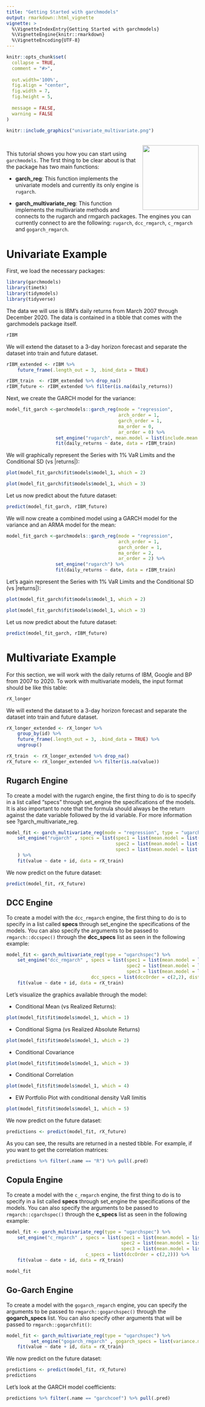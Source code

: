 ```yaml
---
title: "Getting Started with garchmodels"
output: rmarkdown::html_vignette
vignette: >
  %\VignetteIndexEntry{Getting Started with garchmodels}
  %\VignetteEngine{knitr::rmarkdown}
  %\VignetteEncoding{UTF-8}
---
```


```r
knitr::opts_chunk$set(
  collapse = TRUE,
  comment = "#>",
  
  out.width='100%',
  fig.align = "center",
  fig.width = 7,
  fig.height = 5,
  
  message = FALSE,
  warning = FALSE
)
```


```r
knitr::include_graphics("univariate_multivariate.png")
```
<br>
<img src="logo-garchmodels.png" width="147" height="170" align="right" />

This tutorial shows you how you can start using `garchmodels`. The first thing to be clear about is that the package has two main functions:

- __garch_reg__: This function implements the univariate models and currently its only engine is `rugarch`.

- __garch_multivariate_reg__: This function implements the multivariate methods and connects to the rugarch and rmgarch packages. The engines you can currently connect to are the following: `rugarch`, `dcc_rmgarch`, `c_rmgarch` and `gogarch_rmgarch`.

# Univariate Example

First, we load the necessary packages:

```r
library(garchmodels)
library(timetk)
library(tidymodels)
library(tidyverse)
```

The data we will use is IBM's daily returns from March 2007 through December 2020. The data is contained in a tibble that comes with the garchmodels package itself.

```r
rIBM
```

We will extend the dataset to a 3-day horizon forecast and separate the dataset into train and future dataset.

```r
rIBM_extended <- rIBM %>%
    future_frame(.length_out = 3, .bind_data = TRUE) 

rIBM_train  <- rIBM_extended %>% drop_na()
rIBM_future <- rIBM_extended %>% filter(is.na(daily_returns))
```

Next, we create the GARCH model for the variance:

```r
model_fit_garch <-garchmodels::garch_reg(mode = "regression",
                                         arch_order = 1,
                                         garch_order = 1,
                                         ma_order = 0,
                                         ar_order = 0) %>%
                  set_engine("rugarch", mean.model = list(include.mean = FALSE)) %>%
                  fit(daily_returns ~ date, data = rIBM_train)
```

We will graphically represent the Series with 1% VaR Limits and the Conditional SD (vs |returns|):

```r
plot(model_fit_garch$fit$models$model_1, which = 2)
```

```r
plot(model_fit_garch$fit$models$model_1, which = 3)
```

Let us now predict about the future dataset:

```r
predict(model_fit_garch, rIBM_future)
```


We will now create a combined model using a GARCH model for the variance and an ARMA model for the mean:

```r
model_fit_garch <-garchmodels::garch_reg(mode = "regression",
                                         arch_order = 1,
                                         garch_order = 1,
                                         ma_order = 2,
                                         ar_order = 2) %>%
                  set_engine("rugarch") %>%
                  fit(daily_returns ~ date, data = rIBM_train)

```

Let's again represent the Series with 1% VaR Limits and the Conditional SD (vs |returns|):

```r
plot(model_fit_garch$fit$models$model_1, which = 2)
```

```r
plot(model_fit_garch$fit$models$model_1, which = 3)
```

Let us now predict about the future dataset:

```r
predict(model_fit_garch, rIBM_future)
```

# Multivariate Example

For this section, we will work with the daily returns of IBM, Google and BP from 2007 to 2020. To work with multivariate models, the input format should be like this table:

```r
rX_longer
```

We will extend the dataset to a 3-day horizon forecast and separate the dataset into train and future dataset.

```r
rX_longer_extended <- rX_longer %>%
    group_by(id) %>%
    future_frame(.length_out = 3, .bind_data = TRUE) %>%
    ungroup()

rX_train  <- rX_longer_extended %>% drop_na()
rX_future <- rX_longer_extended %>% filter(is.na(value))
```


## Rugarch Engine

To create a model with the rugarch engine, the first thing to do is to specify in a list called "specs" through set_engine the specifications of the models. It is also important to note that the formula should always be the return against the date variable followed by the id variable. For more information see ?garch_multivariate_reg.

```r
model_fit <- garch_multivariate_reg(mode = "regression", type = "ugarchspec") %>%
    set_engine("rugarch" , specs = list(spec1 = list(mean.model = list(armaOrder = c(1,0))),
                                        spec2 = list(mean.model = list(armaOrder = c(1,0))),
                                        spec3 = list(mean.model = list(armaOrder = c(1,0)))),
    ) %>%
    fit(value ~ date + id, data = rX_train)
```

We now predict on the future dataset:

```r
predict(model_fit, rX_future)
```


## DCC Engine

To create a model with the `dcc_rmgarch` engine, the first thing to do is to specify in a list called __specs__ through set_engine the specifications of the models. You can also specify the arguments to be passed to `rmgarch::dccspec()` through the __dcc_specs__ list as seen in the following example:

```r
model_fit <- garch_multivariate_reg(type = "ugarchspec") %>%
    set_engine("dcc_rmgarch" , specs = list(spec1 = list(mean.model = list(armaOrder = c(1,0))),
                                            spec2 = list(mean.model = list(armaOrder = c(1,0))),
                                            spec3 = list(mean.model = list(armaOrder = c(1,0)))),
                               dcc_specs = list(dccOrder = c(2,2), distribution = "mvlaplace")) %>%
    fit(value ~ date + id, data = rX_train)
```


Let's visualize the graphics available through the model:

- Conditional Mean (vs Realized Returns):

```r
plot(model_fit$fit$models$model_1, which = 1)
```

- Conditional Sigma (vs Realized Absolute Returns)

```r
plot(model_fit$fit$models$model_1, which = 2)
```

- Conditional Covariance

```r
plot(model_fit$fit$models$model_1, which = 3)
```

- Conditional Correlation

```r
plot(model_fit$fit$models$model_1, which = 4)
```

- EW Portfolio Plot with conditional density VaR limitis

```r
plot(model_fit$fit$models$model_1, which = 5)
```


We now predict on the future dataset:

```r
predictions <- predict(model_fit, rX_future)
```

As you can see, the results are returned in a nested tibble. For example, if you want to get the correlation matrices:

```r
predictions %>% filter(.name == "R") %>% pull(.pred)
```


## Copula Engine

To create a model with the `c_rmgarch` engine, the first thing to do is to specify in a list called __specs__ through set_engine the specifications of the models. You can also specify the arguments to be passed to `rmgarch::cgarchspec()` through the __c_specs__ list as seen in the following example:

```r
model_fit <- garch_multivariate_reg(type = "ugarchspec") %>%
    set_engine("c_rmgarch" , specs = list(spec1 = list(mean.model = list(armaOrder = c(1,0))),
                                          spec2 = list(mean.model = list(armaOrder = c(1,0))),
                                          spec3 = list(mean.model = list(armaOrder = c(1,0)))),
                             c_specs = list(dccOrder = c(2,2))) %>%
    fit(value ~ date + id, data = rX_train)

model_fit
```


## Go-Garch Engine

To create a model with the `gogarch_rmgarch` engine, you can specify the arguments to be passed to `rmgarch::gogarchspec()` through the __gogarch_specs__ list. You can also specify other arguments that will be passed to `rmgarch::gogarchfit()`:

```r
model_fit <- garch_multivariate_reg(type = "ugarchspec") %>%
         set_engine("gogarch_rmgarch" , gogarch_specs = list(variance.model = list(garchOrder = c(2,2)))) %>%
    fit(value ~ date + id, data = rX_train)
```
We now predict on the future dataset:

```r
predictions <- predict(model_fit, rX_future)
predictions
```

Let's look at the GARCH model coefficients:

```r
predictions %>% filter(.name == "garchcoef") %>% pull(.pred)
```

